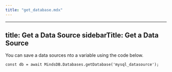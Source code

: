 ```yaml
---
title: "get_database.mdx"
---
```


---
title: Get a Data Source
sidebarTitle: Get a Data Source
---

You can save a data sources nto a variable using the code below.

```
const db = await MindsDB.Databases.getDatabase('mysql_datasource');
```
